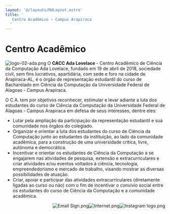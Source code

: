 ```yaml
---
layout: '@/layouts/MdLayout.astro'
title: '
   Centro Acadêmico — Campus Arapiraca
  '
---
```






Centro Acadêmico
================










![logo-02-ada.png](https://arapiraca.ufal.br/graduacao/ciencia-da-computacao/documentos/imagens/logo-02-ada.png/@@images/f0ab5412-fbc1-4896-a811-7b4e7aa2e4d8.png "logo-02-ada.png")
 O
 **CACC Ada Lovelace** 
 \- Centro Acadêmico de Ciência da Computação Ada Lovelace, fundado em 19 de abril de 2018, sociedade civil, sem fins lucrativos, apartidária, com sede e foro na cidade de Arapiraca\-AL, é o órgão de representação estudantil do curso de Bacharelado em Ciência da Computação da Universidade Federal de Alagoas \- Campus Arapiraca.
   

 O C.A. tem por objetivos reconhecer, estimular e levar adiante a luta dos estudantes do curso de Ciência da Computação da Universidade Federal de Alagoas \- Campus Arapiraca em defesa de seus interesses, dentre eles:
 


* Lutar pela ampliação da participação da representação estudantil e sua comunidade nos órgãos do colegiado.
* Organizar e orientar a luta dos estudantes do curso de Ciência da Computação junto ao estudantes da instituição, ao lado da comunidade acadêmica, para a construção de uma universidade crítica, livre, autônoma e democrática.
* Incentivar e orientar os estudantes de Ciência da Computação a se engajarem nas atividades de pesquisa, extensão e extracurriculares e criar atividades e/ou eventos voltados à ciência, tecnologia, empreendedorismo e mercado de trabalho, visando mostrar as diversas possibilidades de atuação.
* Criar, apoiar e participar das atividades extracurriculares (diretamente ligadas ao curso ou não) com o fim de incentivar o convívio social entre os estudantes do curso de Ciência da Computação e a comunidade acadêmica.



<a href="https://www.instagram.com/caccadalovelace/" rel="noopener" target="_blank">
 <img alt="Instagram logo.png" class="image-richtext image-inline" src="https://arapiraca.ufal.br/graduacao/ciencia-da-computacao/documentos/imagens/instagram-logo.png/@@images/650a3bd8-639a-42eb-a4bc-67e31f99c60a.png" style="float: right;" title="Instagram logo.png"/>
</a>





<a href="mailto:caccadalovelace@gmail.com" rel="noopener" target="_blank">
</a>

<a href="https://sites.google.com/view/cacc-ada-lovelace/p%25C3%25A1gina-inicial" rel="noopener" target="_blank">
 <img alt="Internet.png" class="image-richtext image-inline" height="" src="https://arapiraca.ufal.br/graduacao/ciencia-da-computacao/documentos/imagens/internet.png/@@images/b3c91dc9-f841-4e5b-85b7-c83e866f7b40.png" style="float: right;" title="Internet.png" width=""/>
</a>

<a href="mailto:caccadalovelace@gmail.com" rel="noopener" target="_blank">
 <img alt="Email Sign.png" class="image-richtext image-inline" src="https://arapiraca.ufal.br/graduacao/ciencia-da-computacao/documentos/imagens/email-sign.png/@@images/89486abb-0eb5-4ae8-b3d6-b7574b3d7c63.png" style="float: right;" title="Email Sign.png"/>
</a>














